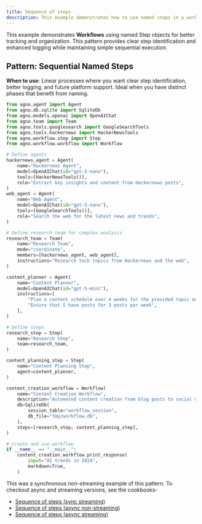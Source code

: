 ```yaml
---
title: Sequence of steps
description: This example demonstrates how to use named steps in a workflow.
---
```


This example demonstrates **Workflows** using named Step objects for better tracking 
and organization. This pattern provides clear step identification and enhanced logging 
while maintaining simple sequential execution.

## Pattern: Sequential Named Steps

**When to use**: Linear processes where you want clear step identification, better logging,
and future platform support. Ideal when you have distinct phases that benefit from naming.

```python sequence_of_steps.py
from agno.agent import Agent
from agno.db.sqlite import SqliteDb
from agno.models.openai import OpenAIChat
from agno.team import Team
from agno.tools.googlesearch import GoogleSearchTools
from agno.tools.hackernews import HackerNewsTools
from agno.workflow.step import Step
from agno.workflow.workflow import Workflow

# Define agents
hackernews_agent = Agent(
    name="Hackernews Agent",
    model=OpenAIChat(id="gpt-5-nano"),
    tools=[HackerNewsTools()],
    role="Extract key insights and content from Hackernews posts",
)
web_agent = Agent(
    name="Web Agent",
    model=OpenAIChat(id="gpt-5-nano"),
    tools=[GoogleSearchTools()],
    role="Search the web for the latest news and trends",
)

# Define research team for complex analysis
research_team = Team(
    name="Research Team",
    mode="coordinate",
    members=[hackernews_agent, web_agent],
    instructions="Research tech topics from Hackernews and the web",
)

content_planner = Agent(
    name="Content Planner",
    model=OpenAIChat(id="gpt-5-mini"),
    instructions=[
        "Plan a content schedule over 4 weeks for the provided topic and research content",
        "Ensure that I have posts for 3 posts per week",
    ],
)

# Define steps
research_step = Step(
    name="Research Step",
    team=research_team,
)

content_planning_step = Step(
    name="Content Planning Step",
    agent=content_planner,
)

content_creation_workflow = Workflow(
    name="Content Creation Workflow",
    description="Automated content creation from blog posts to social media",
    db=SqliteDb(
        session_table="workflow_session",
        db_file="tmp/workflow.db",
    ),
    steps=[research_step, content_planning_step],
)

# Create and use workflow
if __name__ == "__main__":
    content_creation_workflow.print_response(
        input="AI trends in 2024",
        markdown=True,
    )
```

This was a synchronous non-streaming example of this pattern. To checkout async and streaming versions, see the cookbooks-
- [Sequence of steps (sync streaming)](https://github.com/agno-agi/agno/tree/main/cookbook/workflows/01_basic_workflows/01_sequence_of_steps/sync/sequence_of_steps.py)
- [Sequence of steps (async non-streaming)](https://github.com/agno-agi/agno/tree/main/cookbook/workflows/01_basic_workflows/01_sequence_of_steps/async/sequence_of_steps.py)
- [Sequence of steps (async streaming)](https://github.com/agno-agi/agno/tree/main/cookbook/workflows/01_basic_workflows/01_sequence_of_steps/async/sequence_of_steps_stream.py)